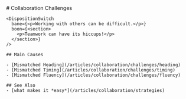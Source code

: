 
<MainHeader/>
<main>
  <article>
    # Collaboration Challenges

    <DispositionSwitch
      bane={<p>Working with others can be difficult.</p>}
      boon={<section>
        <p>Teamwork can have its hiccups!</p>
      </section>}
    />

    ## Main Causes

    - [Mismatched Heading](/articles/collaboration/challenges/heading)
    - [Mismatched Timing](/articles/collaboration/challenges/timing)
    - [Mismatched Fluency](/articles/collaboration/challenges/fluency)

    ## See Also
    - [what makes it *easy*](/articles/collaboration/strategies)
  </article>
</main>